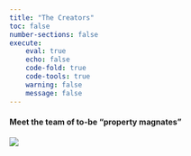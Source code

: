 ```yaml
---
title: "The Creators"
toc: false
number-sections: false
execute: 
    eval: true
    echo: false
    code-fold: true
    code-tools: true
    warning: false
    message: false
---
```


#### Meet the team of to-be "property magnates"

![](/images/team.png)

